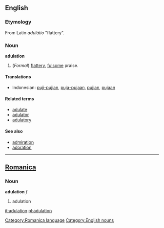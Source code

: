 ==English==
===Etymology===
From Latin ''adulātio'' "flattery".

=== Noun ===
'''adulation'''
# (''Formal'') [[flattery]], [[fulsome]] praise.

==== Translations ====
*Indonesian: [[puji|puji-pujian]], [[puja|puja-pujaan]], [[puji|pujian]], [[puja|pujaan]]

====Related terms====
*[[adulate]]
*[[adulator]]
*[[adulatory]]

==== See also ====
*[[admiration]]
*[[adoration]]
----

==[[Romanica]]==
===Noun===
'''adulation''' ''f''

#adulation

[[Category:Romanica language]]
[[Category:English nouns]]

[[it:adulation]]
[[pl:adulation]]